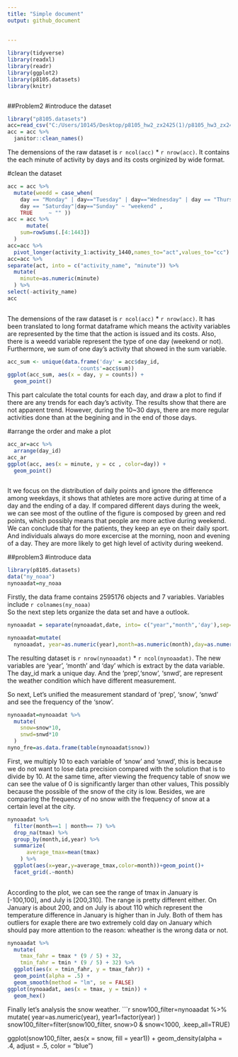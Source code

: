 ```yaml
---
title: "Simple document"
output: github_document
 
    
---
```

```r
library(tidyverse)
library(readxl)
library(readr)
library(ggplot2)
library(p8105.datasets)
library(knitr)
```
 
```r
```
 
 
##Problem2
#introduce the dataset
```r
library("p8105.datasets")
acc=read_csv("C:/Users/10145/Desktop/p8105_hw2_zx2425(1)/p8105_hw3_zx2425/p8105_hw3_zx2425/accel_data.csv")
acc = acc %>% 
  janitor::clean_names()
```
The demensions of the raw dataset is ```r ncol(acc)``` * ```r nrow(acc)```. It contains the
each minute of activity by days and its costs orginized by wide format.

#clean the dataset
```r
acc = acc %>%   
  mutate(weedd = case_when(
    day == "Monday" | day=="Tuesday" | day=="Wednesday" | day == "Thursday"| day == "Friday" ~ "weekday",
    day == "Saturday"|day=="Sunday" ~ "weekend" ,
    TRUE     ~ "" ))
acc = acc %>% 
      mutate(
    sum=rowSums(.[4:1443])
  )
acc=acc %>% 
  pivot_longer(activity_1:activity_1440,names_to="act",values_to="cc") 
acc=acc %>% 
separate(act, into = c("activity_name", "minute")) %>%
  mutate(
    minute=as.numeric(minute)
  ) %>% 
select(-activity_name)
acc
 
```
The demensions of the raw dataset is ```r ncol(acc)``` * ```r nrow(acc)```. It has been translated to long format dataframe which means the activity variables are represented by the time that the action is issued and its costs. Also, there is a weedd variable represent the type of one day (weekend or not). Furthermore, we sum of one day's activity that showed in the sum variable.

```r
acc_sum <- unique(data.frame('day' = acc$day_id, 
                      'counts'=acc$sum))
ggplot(acc_sum, aes(x = day, y = counts)) + 
  geom_point()  
```
This part calculate the total counts for each day, and draw a plot to find if there are any trends for each day's activity. The results show that there are not apparent trend. However, during the 10~30 days, there are more regular activities done than at the begining and in the end of those days.
 
#arrange the order and make a plot
```r
acc_ar=acc %>% 
  arrange(day_id)
acc_ar
ggplot(acc, aes(x = minute, y = cc , color=day)) + 
  geom_point()  
  
```
It we focus on the distribution of daily points and ignore the difference among weekdays, it shows that athletes are more active during at time of a day and the ending of a day. If compared different days during the week, we can see most of the outline of the figure is composed by green  and red points, which possibly means that people are more active during weekend. We can conclude that for the patients, they keep an eye on their daily sport. And individuals always do more excercise at the morning, noon and evening of a day. They are more likely to get high level of activity during weekend.

##problem3
#introduce data
```r
library(p8105.datasets)
data("ny_noaa")
nynoaadat=ny_noaa
```
Firstly, the data frame contains 2595176 objects and 7 variables. Variables include  `r colnames(ny_noaa)`  
So the next step lets organize the data set and have a outlook. 

```r
nynoaadat = separate(nynoaadat,date, into= c("year","month",'day'),sep= "-")

nynoaadat=mutate(
  nynoaadat, year=as.numeric(year),month=as.numeric(month),day=as.numeric(day),tmax=as.numeric(tmax),tmin=as.numeric(tmin))
```
The resulting dataset is  `r nrow(nynoaadat)` * `r ncol(nynoaadat)`. The new variables are 'year', 'month' and 'day' which is extract by the data variable. The day_id mark a unique day. And the 'prep','snow', 'snwd', are represent the weather condition which have different measurement.  

So next, Let's unified the measurement standard of 'prep', 'snow', 'snwd' and see the frequency of the 'snow'. 

```r
nynoaadat=nynoaadat %>% 
  mutate(
    snow=snow*10,
    snwd=snwd*10
  )
nyno_fre=as.data.frame(table(nynoaadat$snow))
```
First, we multiply 10 to each variable of 'snow' and 'snwd', this is because we do not want to lose data precision compared with the solution that is to divide by 10. At the same time, after viewing the frequency table of snow we can see the value of 0 is significantly larger than other values, This possibly because the possible of the snow of the city is low. Besides, we are comparing the frequency of no snow with the frequency of snow at a certain level at the city. 

```r
nynoaadat %>% 
  filter(month==1 | month== 7) %>% 
  drop_na(tmax) %>% 
  group_by(month,id,year) %>% 
  summarize(
      average_tmax=mean(tmax)
    ) %>% 
  ggplot(aes(x=year,y=average_tmax,color=month))+geom_point()+
  facet_grid(.~month)
  
```
According to the plot, we can see the range of tmax in January is [-100,100], and July is [200,310]. The range is pretty different either. On January is about 200, and on July is about 110 which represent the temperature difference in January is higher than in July. Both of them has outliers for exaple there are two extremely cold day on January which should pay more attention to the reason: wheather is the wrong data or not. 

```r
nynoaadat %>% 
  mutate(
    tmax_fahr = tmax * (9 / 5) + 32,
    tmin_fahr = tmin * (9 / 5) + 32) %>% 
  ggplot(aes(x = tmin_fahr, y = tmax_fahr)) +
  geom_point(alpha = .5) + 
  geom_smooth(method = "lm", se = FALSE)
ggplot(nynoaadat, aes(x = tmax, y = tmin)) + 
  geom_hex()
```

Finally let's analysis the snow weather.
```r
snow100_filter=nynoaadat %>% 
  mutate(
    year=as.numeric(year),
    year1=factor(year)
  )
snow100_filter=filter(snow100_filter, snow>0 & snow<1000, .keep_all=TRUE)


ggplot(snow100_filter, aes(x = snow, fill = year1)) + 
  geom_density(alpha = .4, adjust = .5, color = "blue")
